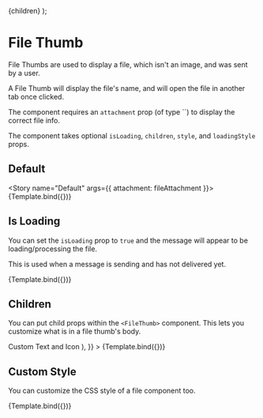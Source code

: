 



<Meta title="ChatFeed/FileThumb" component={FileThumb} />

  <FileThumb attachment={attachment} isLoading={isLoading} style={style}>
    {children}
  </FileThumb>
);

# File Thumb

File Thumbs are used to display a file, which isn't an image, and was sent by a user.

A File Thumb will display the file's name, and will open the file in another tab once clicked.

The component requires an `attachment` prop (of type ``) to display the correct file info.

The component takes optional `isLoading`, `children`, `style`, and `loadingStyle` props.

## Default

<Story name="Default" args={{ attachment: fileAttachment }}>
  {Template.bind({})}
</Story>

<ArgsTable story="Default" />

## Is Loading

You can set the `isLoading` prop to `true` and the message will appear to be loading/processing the file.

This is used when a message is sending and has not delivered yet.

<Canvas>
  <Story
    name="Is Loading"
    args={{ attachment: fileAttachment, isLoading: true }}
  >
    {Template.bind({})}
  </Story>
</Canvas>

## Children

You can put child props within the `<FileThumb>` component. This lets you customize what is in a file thumb's body.

<Canvas>
  <Story
    name="Children"
    args={{
      attachment: fileAttachment,
      children: (
        <div>
          <FileOutlined /> Custom Text and Icon
        </div>
      ),
    }}
  >
    {Template.bind({})}
  </Story>
</Canvas>

## Custom Style

You can customize the CSS style of a file component too.

<Canvas>
  <Story
    name="Custom Style"
    args={{
      attachment: fileAttachment,
      style: {
        backgroundColor: 'rgb(74, 81, 98)',
        border: 'none',
        color: 'white',
      },
      loadingStyle: {
        backgroundColor: 'rgb(74, 81, 98)',
        border: 'none',
        color: 'white',
      },
    }}
  >
    {Template.bind({})}
  </Story>
</Canvas>
